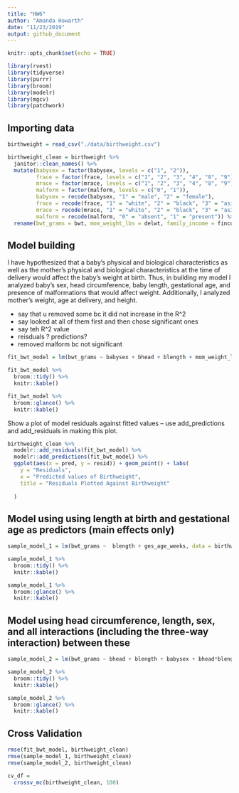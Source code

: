 ```yaml
---
title: "HW6"
author: "Amanda Howarth"
date: "11/23/2019"
output: github_document
---
```


```r
knitr::opts_chunk$set(echo = TRUE)

library(rvest)
library(tidyverse)
library(purrr)
library(broom)
library(modelr)
library(mgcv)
library(patchwork)
```

## Importing data
```r
birthweight = read_csv("./data/birthweight.csv")
```
```r
birthweight_clean = birthweight %>% 
  janitor::clean_names() %>% 
  mutate(babysex = factor(babysex, levels = c("1", "2")),
         frace = factor(frace, levels = c("1", "2", "3", "4", "8", "9")),
         mrace = factor(mrace, levels = c("1", "2", "3", "4", "8", "9")),
         malform = factor(malform, levels = c("0", "1")),
         babysex = recode(babysex, "1" = "male", "2" = "female"), 
         frace = recode(frace, "1" = "white", "2" = "black", "3" = "asian", "4" = "puerto rican", "8" = "other", "9" = "unknown"),
         mrace = recode(mrace, "1" = "white", "2" = "black", "3" = "asian", "4" = "puerto rican", "8" = "other", "9" = "unknown"), 
         malform = recode(malform, "0" = "absent", "1" = "present")) %>%
  rename(bwt_grams = bwt, mom_weight_lbs = delwt, family_income = fincome, father_race = frace, mom_race = mrace, ges_age_weeks = gaweeks, age_menarche = menarche, mom_height = mheight, mom_age = momage, mom_pre_bmi = ppbmi)
```

## Model building
I have hypothesized that a baby's physical and biological characteristics as well as the mother's physical and biological characteristics at the time of delivery would affect the baby's weight at birth. Thus, in building my model I analyzed baby's sex, head circumference, baby length, gestational age, and presence of malformations that would affect weight. Additionally, I analyzed mother's weight, age at delivery, and height. 

* say that u removed some bc it did not increase in the R^2 
* say looked at all of them first and then chose significant ones 
* say teh R^2 value 
* reisduals ? predictions? 
* removed malform bc not significant 

```r
fit_bwt_model = lm(bwt_grams ~ babysex + bhead + blength + mom_weight_lbs + ges_age_weeks, data = birthweight_clean)

fit_bwt_model %>% 
  broom::tidy() %>% 
  knitr::kable()

fit_bwt_model %>%
  broom::glance() %>% 
  knitr::kable()
```

Show a plot of model residuals against fitted values – use add_predictions and add_residuals in making this plot.
```r
birthweight_clean %>% 
  modelr::add_residuals(fit_bwt_model) %>% 
  modelr::add_predictions(fit_bwt_model) %>% 
  ggplot(aes(x = pred, y = resid)) + geom_point() + labs(
    y = "Residuals", 
    x = "Predicted values of Birthweight", 
    title = "Residuals Plotted Against Birthweight"
    
  )
```

## Model using using length at birth and gestational age as predictors (main effects only)

```r
sample_model_1 = lm(bwt_grams ~  blength + ges_age_weeks, data = birthweight_clean)

sample_model_1 %>% 
  broom::tidy() %>% 
  knitr::kable()

sample_model_1 %>% 
  broom::glance() %>% 
  knitr::kable()
```

## Model using head circumference, length, sex, and all interactions (including the three-way interaction) between these

```r
sample_model_2 = lm(bwt_grams ~ bhead + blength + babysex + bhead*blength + bhead*babysex + babysex*blength + bhead*blength*babysex, data = birthweight_clean)

sample_model_2 %>% 
  broom::tidy() %>% 
  knitr::kable()

sample_model_2 %>% 
  broom::glance() %>% 
  knitr::kable()
```

## Cross Validation 

```r
rmse(fit_bwt_model, birthweight_clean)
rmse(sample_model_1, birthweight_clean)
rmse(sample_model_2, birthweight_clean)

cv_df = 
  crossv_mc(birthweight_clean, 100) 
```

```r


```